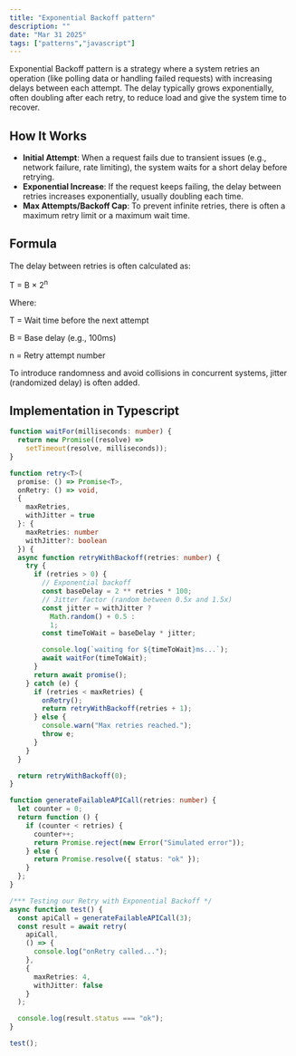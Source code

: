 ```yaml
---
title: "Exponential Backoff pattern"
description: ""
date: "Mar 31 2025"
tags: ["patterns","javascript"]
---
```


Exponential Backoff pattern is a strategy where a system retries an operation (like polling data or handling failed requests) with increasing delays between each attempt.
The delay typically grows exponentially, often doubling after each retry, to reduce load and give the system time to recover.

## How It Works
- **Initial Attempt**: When a request fails due to transient issues (e.g., network failure, rate limiting), the system waits for a short delay before retrying.
- **Exponential Increase**: If the request keeps failing, the delay between retries increases exponentially, usually doubling each time.
- **Max Attempts/Backoff Cap**: To prevent infinite retries, there is often a maximum retry limit or a maximum wait time.

## Formula
The delay between retries is often calculated as:

T = B × 2<sup>n</sup>

Where:

T = Wait time before the next attempt

B = Base delay (e.g., 100ms)

n = Retry attempt number

To introduce randomness and avoid collisions in concurrent systems, jitter (randomized delay) is often added.

## Implementation in Typescript
```ts
function waitFor(milliseconds: number) {
  return new Promise((resolve) =>
    setTimeout(resolve, milliseconds));
}

function retry<T>(
  promise: () => Promise<T>,
  onRetry: () => void,
  {
    maxRetries,
    withJitter = true
  }: {
    maxRetries: number
    withJitter?: boolean
  }) {
  async function retryWithBackoff(retries: number) {
    try {
      if (retries > 0) {
        // Exponential backoff
        const baseDelay = 2 ** retries * 100;
        // Jitter factor (random between 0.5x and 1.5x)
        const jitter = withJitter ?
          Math.random() + 0.5 :
          1;
        const timeToWait = baseDelay * jitter;

        console.log(`waiting for ${timeToWait}ms...`);
        await waitFor(timeToWait);
      }
      return await promise();
    } catch (e) {
      if (retries < maxRetries) {
        onRetry();
        return retryWithBackoff(retries + 1);
      } else {
        console.warn("Max retries reached.");
        throw e;
      }
    }
  }

  return retryWithBackoff(0);
}

function generateFailableAPICall(retries: number) {
  let counter = 0;
  return function () {
    if (counter < retries) {
      counter++;
      return Promise.reject(new Error("Simulated error"));
    } else {
      return Promise.resolve({ status: "ok" });
    }
  };
}

/*** Testing our Retry with Exponential Backoff */
async function test() {
  const apiCall = generateFailableAPICall(3);
  const result = await retry(
    apiCall,
    () => {
      console.log("onRetry called...");
    },
    {
      maxRetries: 4,
      withJitter: false
    }
  );

  console.log(result.status === "ok");
}

test();
```
